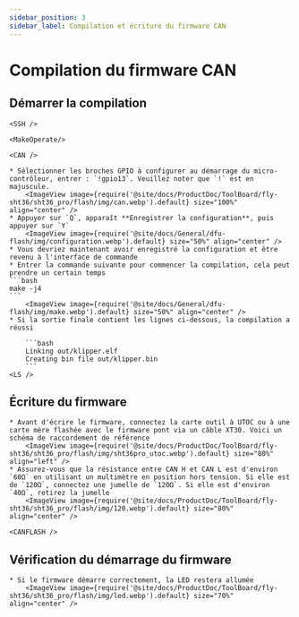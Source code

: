 ```yaml
---
sidebar_position: 3
sidebar_label: Compilation et écriture du firmware CAN
---
```




# Compilation du firmware CAN

## Démarrer la compilation

    <SSH />

    <MakeOperate/>

    <CAN />

    * Sélectionner les broches GPIO à configurer au démarrage du micro-contrôleur, entrer : `!gpio13`. Veuillez noter que `!` est en majuscule.
        <ImageView image={require('@site/docs/ProductDoc/ToolBoard/fly-sht36/sht36_pro/flash/img/can.webp').default} size="100%" align="center" />
    * Appuyer sur `Q`, apparaît **Enregistrer la configuration**, puis appuyer sur `Y`
        <ImageView image={require('@site/docs/General/dfu-flash/img/configuration.webp').default} size="50%" align="center" />
    * Vous devriez maintenant avoir enregistré la configuration et être revenu à l'interface de commande
    * Entrer la commande suivante pour commencer la compilation, cela peut prendre un certain temps
    ```bash
    make -j4
    ```
        <ImageView image={require('@site/docs/General/dfu-flash/img/make.webp').default} size="50%" align="center" />
    * Si la sortie finale contient les lignes ci-dessous, la compilation a réussi

        ```bash
        Linking out/klipper.elf
        Creating bin file out/klipper.bin
        ```
    <LS />


## Écriture du firmware

    * Avant d'écrire le firmware, connectez la carte outil à UTOC ou à une carte mère flashée avec le firmware pont via un câble XT30. Voici un schéma de raccordement de référence
        <ImageView image={require('@site/docs/ProductDoc/ToolBoard/fly-sht36/sht36_pro/flash/img/sht36pro_utoc.webp').default} size="80%" align="left" />
    * Assurez-vous que la résistance entre CAN H et CAN L est d'environ `60Ω` en utilisant un multimètre en position hors tension. Si elle est de `120Ω`, connectez une jumelle de `120Ω`. Si elle est d'environ `40Ω`, retirez la jumelle
        <ImageView image={require('@site/docs/ProductDoc/ToolBoard/fly-sht36/sht36_pro/flash/img/120.webp').default} size="80%" align="center" />

    <CANFLASH />

## Vérification du démarrage du firmware

    * Si le firmware démarre correctement, la LED restera allumée
        <ImageView image={require('@site/docs/ProductDoc/ToolBoard/fly-sht36/sht36_pro/flash/img/led.webp').default} size="70%" align="center" />
